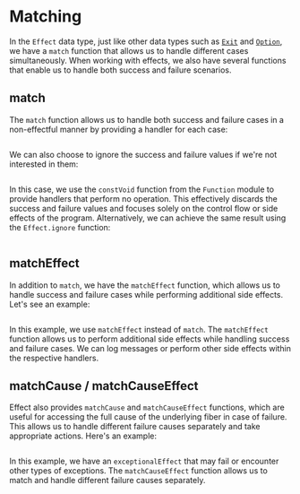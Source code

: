 # Matching

In the `Effect` data type, just like other data types such as [`Exit`](../../essentials/exit#matching) and [`Option`](../../data-types/option#matching), we have a `match` function that allows us to handle different cases simultaneously. When working with effects, we also have several functions that enable us to handle both success and failure scenarios.

## match

The `match` function allows us to handle both success and failure cases in a non-effectful manner by providing a handler for each case:

```ts file=<rootDir>/src/tutorial/error-management/matching/match.ts

```

We can also choose to ignore the success and failure values if we're not interested in them:

```ts /never, void/ file=<rootDir>/src/tutorial/error-management/matching/ignore-constVoid.ts

```

In this case, we use the `constVoid` function from the `Function` module to provide handlers that perform no operation. This effectively discards the success and failure values and focuses solely on the control flow or side effects of the program. Alternatively, we can achieve the same result using the `Effect.ignore` function:

```ts /never, void/ file=<rootDir>/src/tutorial/error-management/matching/ignore.ts

```

## matchEffect

In addition to `match`, we have the `matchEffect` function, which allows us to handle success and failure cases while performing additional side effects. Let's see an example:

```ts file=<rootDir>/src/tutorial/error-management/matching/matchEffect.ts

```

In this example, we use `matchEffect` instead of `match`. The `matchEffect` function allows us to perform additional side effects while handling success and failure cases. We can log messages or perform other side effects within the respective handlers.

## matchCause / matchCauseEffect

Effect also provides `matchCause` and `matchCauseEffect` functions, which are useful for accessing the full cause of the underlying fiber in case of failure. This allows us to handle different failure causes separately and take appropriate actions. Here's an example:

```ts file=<rootDir>/src/tutorial/error-management/matching/matchCauseEffect.ts

```

In this example, we have an `exceptionalEffect` that may fail or encounter other types of exceptions. The `matchCauseEffect` function allows us to match and handle different failure causes separately.
